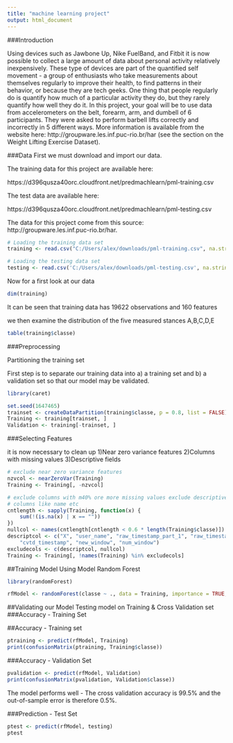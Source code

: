```yaml
---
title: "machine learning project"
output: html_document
---
```


###Introduction

Using devices such as Jawbone Up, Nike FuelBand, and Fitbit it is now possible to collect a large amount of data about personal activity relatively inexpensively. These type of devices are part of the quantified self movement - a group of enthusiasts who take measurements about themselves regularly to improve their health, to find patterns in their behavior, or because they are tech geeks. One thing that people regularly do is quantify how much of a particular activity they do, but they rarely quantify how well they do it. In this project, your goal will be to use data from accelerometers on the belt, forearm, arm, and dumbell of 6 participants. They were asked to perform barbell lifts correctly and incorrectly in 5 different ways. More information is available from the website here: http://groupware.les.inf.puc-rio.br/har (see the section on the Weight Lifting Exercise Dataset). 

###Data
First we must download and import our data.

The training data for this project are available here: 

https://d396qusza40orc.cloudfront.net/predmachlearn/pml-training.csv

The test data are available here: 

https://d396qusza40orc.cloudfront.net/predmachlearn/pml-testing.csv

The data for this project come from this source: http://groupware.les.inf.puc-rio.br/har.

```r
# Loading the training data set 
training <- read.csv("C:/Users/alex/downloads/pml-training.csv", na.strings=c("NA","#DIV/0!", ""))

# Loading the testing data set 
testing <- read.csv('C:/Users/alex/downloads/pml-testing.csv', na.strings=c("NA","#DIV/0!", ""))

```


Now for a first look at our data
```r
dim(training)
```
It can be seen that training data has 19622 observations and 160 features

we then examine the distribution of the five measured stances A,B,C,D,E
```r
table(training$classe)
```

###Preprocessing

Partitioning the training set

First step is to separate our training data into a) a training set and b) a validation set so that our model may be validated.

```r
library(caret)
```

```r
set.seed(1647465)
trainset <- createDataPartition(training$classe, p = 0.8, list = FALSE)
Training <- training[trainset, ]
Validation <- training[-trainset, ]
```
###Selecting Features

it is now necessary to clean up
1)Near zero variance features
2)Columns with missing values
3)Descriptive fields

```r
# exclude near zero variance features
nzvcol <- nearZeroVar(Training)
Training <- Training[, -nzvcol]

# exclude columns with m40% ore more missing values exclude descriptive
# columns like name etc
cntlength <- sapply(Training, function(x) {
    sum(!(is.na(x) | x == ""))
})
nullcol <- names(cntlength[cntlength < 0.6 * length(Training$classe)])
descriptcol <- c("X", "user_name", "raw_timestamp_part_1", "raw_timestamp_part_2", 
    "cvtd_timestamp", "new_window", "num_window")
excludecols <- c(descriptcol, nullcol)
Training <- Training[, !names(Training) %in% excludecols]
```

##Training Model
Using Model Random Forest

```r
library(randomForest)
```

```r
rfModel <- randomForest(classe ~ ., data = Training, importance = TRUE, ntrees = 10)
```
##Validating our Model
Testing model on Training & Cross Validation set
###Accuracy - Training Set

##Accuracy - Training set

```r
ptraining <- predict(rfModel, Training)
print(confusionMatrix(ptraining, Training$classe))
```
###Accuracy - Validation Set
```r
pvalidation <- predict(rfModel, Validation)
print(confusionMatrix(pvalidation, Validation$classe))
```
The model performs well - The cross validation accuracy is 99.5% and the out-of-sample error is therefore 0.5%.

###Prediction - Test Set
```r
ptest <- predict(rfModel, testing)
ptest
```

